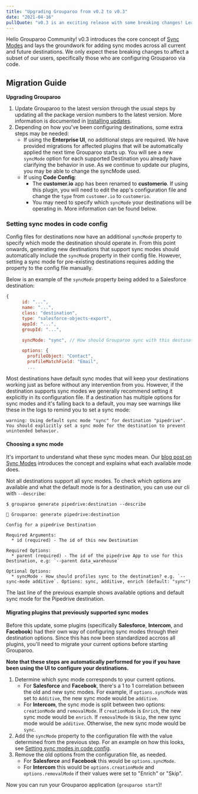 ```yaml
---
title: "Upgrading Grouparoo from v0.2 to v0.3"
date: "2021-04-16"
pullQuote: "v0.3 is an exciting release with some breaking changes! Learn how to upgrade to v0.3."
---
```


Hello Grouparoo Community! v0.3 introduces the core concept of [Sync Modes](/blog/sync-modes) and lays the groundwork for adding sync modes across all current and future destinations. We only expect these breaking changes to affect a subset of our users, specifically those who are configuring Grouparoo via code.

## Migration Guide

**Upgrading Grouparoo**

1. Update Grouparoo to the latest version through the usual steps by updating all the package version numbers to the latest version. More information is documented in [Installing updates](/docs/support/upgrading-grouparoo#installing-updates).
2. Depending on how you've been configuring destinations, some extra steps may be needed:
   - If using the **Enterprise UI**, no additional steps are required. We have provided migrations for affected plugins that will be automatically applied the next time Grouparoo starts up. You will see a new `syncMode` option for each supported Destination you already have clarifying the behavior in use. As we continue to update our plugins, you may be able to change the syncMode used.
   - If using **Code Config**:
     - The **customer.io** app has been renamed to **customerio**. If using this plugin, you will need to edit the app's configuration file and change the `type` from `customer.io` to `customerio`.
     - You may need to specify which `syncMode` your destinations will be operating in. More information can be found below.

### Setting sync modes in code config

Config files for destinations now have an additional `syncMode` property to specify which mode the destination should operate in. From this point onwards, generating new destinations that support sync modes should automatically include the `syncMode` property in their config file. However, setting a sync mode for pre-existing destinations requires adding the property to the config file manually.

Below is an example of the `syncMode` property being added to a Salesforce destination:

```js
{
      id: "...",
      name: "...",
      class: "destination",
      type: "salesforce-objects-export",
      appId: "...",
      groupId: "...",

      syncMode: "sync", // How should Grouparoo sync with this destination? Options: "sync", "additive", "enrich"

      options: {
        profileObject: "Contact",
        profileMatchField: "Email",
        ...
```

Most destinations have default sync modes that will keep your destinations working just as before without any intervention from you. However, if the destination supports sync modes we generally recommend setting it explicitly in its configuration file. If a destination has multiple options for sync modes and it's falling back to a default, you may see warnings like these in the logs to remind you to set a sync mode:

```
warning: Using default sync mode "sync" for destination "pipedrive". You should explicitly set a sync mode for the destination to prevent unintended behavior.
```

#### Choosing a sync mode

It's important to understand what these sync modes mean. Our [blog post on Sync Modes](/blog/sync-modes) introduces the concept and explains what each available mode does.

Not all destinations support all sync modes. To check which options are available and what the default mode is for a destination, you can use our cli with `--describe`:

```
$ grouparoo generate pipedrive:destination --describe

🦘 Grouparoo: generate pipedrive:destination

Config for a pipedrive Destination

Required Arguments:
  * id (required) - The id of this new Destination

Required Options:
  * parent (required) - The id of the pipedrive App to use for this Destination, e.g: `--parent data_warehouse`

Optional Options:
  * syncMode - How should profiles sync to the destination? e.g. `--sync-mode additive`. Options: sync, additive, enrich (default: "sync")
```

The last line of the previous example shows available options and default sync mode for the Pipedrive destination.

#### Migrating plugins that previously supported sync modes

Before this update, some plugins (specifically **Salesforce**, **Intercom**, and **Facebook**) had their own way of configuring sync modes through their destination options. Since this has now been standardized accross all plugins, you'll need to migrate your current options before starting Grouparoo.

**Note that these steps are automatically performed for you if you have been using the UI to configure your destinations.**

1. Determine which sync mode corresponds to your current options.
   - For **Salesforce** and **Facebook**, there's a 1 to 1 correlation between the old and new sync modes. For example, if `options.syncMode` was set to `Additive`, the new sync mode would be `additive`.
   - For **Intercom**, the sync mode is split between two options: `creationMode` and `removalMode`. If `creationMode` is `Enrich`, the new sync mode would be `enrich`. If `removalMode` is `Skip`, the new sync mode would be `additive`. Otherwise, the new sync mode would be `sync`.
2. Add the `syncMode` property to the configuration file with the value determined from the previous step. For an example on how this looks, see [Setting sync modes in code config](#setting-sync-modes-in-code-config).
3. Remove the old options from the configuration file, as needed.
   - For **Salesforce** and **Facebook** this would be `options.syncMode`.
   - For **Intercom** this would be `options.creationMode` and `options.removalMode` if their values were set to "Enrich" or "Skip".

Now you can run your Grouparoo application (`grouparoo start`)!
